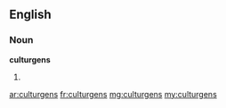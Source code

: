 ==English==

===Noun===
'''culturgens'''

# {{plural of|culturgen}}

[[ar:culturgens]]
[[fr:culturgens]]
[[mg:culturgens]]
[[my:culturgens]]